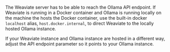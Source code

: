 The Weaviate server has to be able to reach the Ollama API endpoint. If Weaviate is running in a Docker container and Ollama is running locally on the machine the hosts the Docker container, use the built-in docker `localhost` alias, `host.docker.internal`, to direct Weaviate to the locally hosted Ollama instance.

If your Weaviate instance and Ollama instance are hosted in a different way, adjust the API endpoint parameter so it points to your Ollama instance.